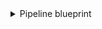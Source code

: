 <details>
<summary>Pipeline blueprint</summary>

```json showLineNumbers
{
  "identifier": "pipeline",
  "title": "Pipeline",
  "icon": "GitLab",
  "schema": {
    "properties": {
      "createdAt": {
        "title": "Created At",
        "type": "string",
        "format": "date-time"
      },
      "updatedAt": {
        "title": "Updated At",
        "type": "string",
        "format": "date-time"
      },
      "creator": {
        "title": "Creator",
        "type": "string"
      },
      "status": {
        "title": "Status",
        "type": "string",
        "enum": [
          "created",
          "waiting_for_resource",
          "preparing",
          "pending",
          "running",
          "success",
          "failed",
          "canceled",
          "skipped",
          "manual",
          "scheduled"
        ],
        "enumColors": {
          "created": "yellow",
          "waiting_for_resource": "yellow",
          "preparing": "yellow",
          "pending": "yellow",
          "running": "yellow",
          "success": "green",
          "failed": "red",
          "canceled": "red",
          "skipped": "red",
          "manual": "blue",
          "scheduled": "blue"
        }
      },
      "stages": {
        "title": "Stages",
        "type": "array",
        "items": {
          "type": "string"
        }
      },
      "link": {
        "title": "Link",
        "type": "string",
        "format": "url"
      }
    },
    "required": []
  },
  "mirrorProperties": {},
  "calculationProperties": {},
  "relations": {
    "repository": {
      "title": "Repository"
      "target": "repository",
      "required": true,
      "many": false
    }
  }
}
```

</details>
